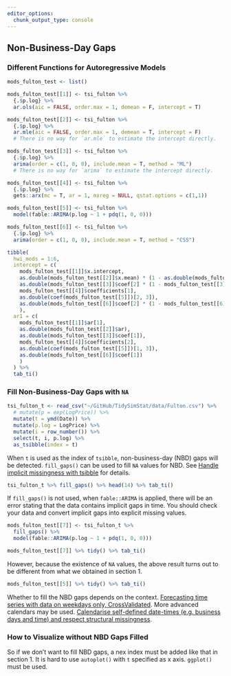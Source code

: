 ```yaml
---
editor_options:
  chunk_output_type: console
---
```


## Non-Business-Day Gaps

### Different Functions for Autoregressive Models 

```r
mods_fulton_test <- list()

mods_fulton_test[[1]] <- tsi_fulton %>%
  {.$p.log} %>%
  ar.ols(aic = FALSE, order.max = 1, demean = F, intercept = T)

mods_fulton_test[[2]] <- tsi_fulton %>%
  {.$p.log} %>%
  ar.mle(aic = FALSE, order.max = 1, demean = T, intercept = F)
  # There is no way for `ar.mle` to estimate the intercept directly.

mods_fulton_test[[3]] <- tsi_fulton %>%
  {.$p.log} %>%
  arima(order = c(1, 0, 0), include.mean = T, method = "ML")
  # There is no way for `arima` to estimate the intercept directly.

mods_fulton_test[[4]] <- tsi_fulton %>%
  {.$p.log} %>%
  gets::arx(mc = T, ar = 1, mxreg = NULL, qstat.options = c(1,1))

mods_fulton_test[[5]] <- tsi_fulton %>%
  model(fable::ARIMA(p.log ~ 1 + pdq(1, 0, 0)))

mods_fulton_test[[6]] <- tsi_fulton %>%
  {.$p.log} %>%
  arima(order = c(1, 0, 0), include.mean = T, method = "CSS")
```

```r
tibble(
  hwi_mods = 1:6,
  intercept = c(
    mods_fulton_test[[1]]$x.intercept, 
    as.double(mods_fulton_test[[2]]$x.mean) * (1 - as.double(mods_fulton_test[[2]]$ar)), 
    as.double(mods_fulton_test[[3]]$coef[2] * (1 - mods_fulton_test[[3]]$coef[1])), 
    mods_fulton_test[[4]]$coefficients[1], 
    as.double(coef(mods_fulton_test[[5]])[2, 3]), 
    as.double(mods_fulton_test[[6]]$coef[2] * (1 - mods_fulton_test[[6]]$coef[1]))
    ), 
  ar1 = c(
    mods_fulton_test[[1]]$ar[1], 
    as.double(mods_fulton_test[[2]]$ar), 
    as.double(mods_fulton_test[[3]]$coef[1]), 
    mods_fulton_test[[4]]$coefficients[2], 
    as.double(coef(mods_fulton_test[[5]])[1, 3]), 
    as.double(mods_fulton_test[[6]]$coef[1])
    )
  ) %>%
  tab_ti()
```

### Fill Non-Business-Day Gaps with `NA`

```r
tsi_fulton_t <- read_csv("~/GitHub/TidySimStat/data/Fulton.csv") %>%
  # mutate(p = exp(LogPrice)) %>% 
  mutate(t = ymd(Date)) %>%
  mutate(p.log = LogPrice) %>%
  mutate(i = row_number()) %>%
  select(t, i, p.log) %>%
  as_tsibble(index = t)
```

When `t` is used as the index of `tsibble`, non-business-day (NBD) gaps will be detected. `fill_gaps()` can be used to fill `NA` values for NBD. See [Handle implicit missingness with tsibble](https://tsibble.tidyverts.org/articles/implicit-na.html) for details.

```r
tsi_fulton_t %>% fill_gaps() %>% head(14) %>% tab_ti()
```

If `fill_gaps()` is not used, when `fable::ARIMA` is applied, there will be an error stating that the data contains implicit gaps in time. You should check your data and convert implicit gaps into explicit missing values.

```r
mods_fulton_test[[7]] <- tsi_fulton_t %>%
  fill_gaps() %>%
  model(fable::ARIMA(p.log ~ 1 + pdq(1, 0, 0)))

mods_fulton_test[[7]] %>% tidy() %>% tab_ti()
```

However, because the existence of `NA` values, the above result turns out to be different from what we obtained in section 1.

```r
mods_fulton_test[[5]] %>% tidy() %>% tab_ti()
```

Whether to fill the NBD gaps depends on the context. [Forecasting time series with data on weekdays only, CrossValidated](https://stats.stackexchange.com/questions/327343/forecasting-time-series-with-data-on-weekdays-only). More advanced calendars may be used. [Calendarise self-defined date-times (e.g. business days and time) and respect structural missingness](https://github.com/tidyverts/tsibble/issues/18).

### How to Visualize without NBD Gaps Filled

So if we don't want to fill NBD gaps, a nex index must be added like that in section 1. It is hard to use `autoplot()` with `t` specified as x axis. `ggplot()` must be used.

